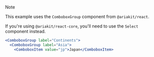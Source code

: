 
> [!NOTE]
>
> This example uses the `ComboboxGroup` component from `@ariakit/react`.
>
> If you're using `@ariakit/react-core`, you'll need to use the `Select` component instead.
>
> ```jsx {0-2} "label"0 'value="jp">J' "Continents"
> <ComboboxGroup label="Continents">
>   <ComboboxGroup label="Asia">
>     <ComboboxItem value="jp">Japan</ComboboxItem>
> ```

<CodeBlockTabs source={s0} clickAndWait scrollTop={108} />

<div className="grid grid-cols-[repeat(auto-fill,minmax(min(31rem,100%),1fr))] items-start gap-[inherit]">
  <CodeBlockTabs source={s1} clickAndWait scrollTop={108} />
  <CodeBlockTabs source={s2} clickAndWait scrollTop={108} />
</div>
